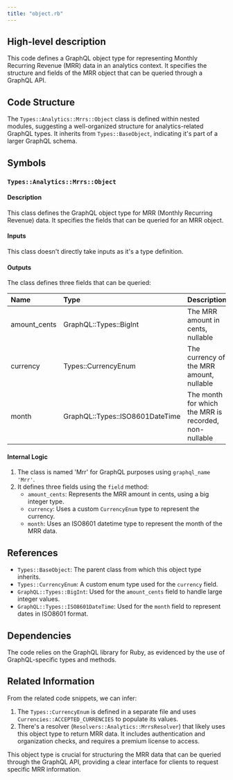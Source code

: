 ```yaml
---
title: "object.rb"
---
```


## High-level description
This code defines a GraphQL object type for representing Monthly Recurring Revenue (MRR) data in an analytics context. It specifies the structure and fields of the MRR object that can be queried through a GraphQL API.

## Code Structure
The `Types::Analytics::Mrrs::Object` class is defined within nested modules, suggesting a well-organized structure for analytics-related GraphQL types. It inherits from `Types::BaseObject`, indicating it's part of a larger GraphQL schema.

## Symbols

### `Types::Analytics::Mrrs::Object`
#### Description
This class defines the GraphQL object type for MRR (Monthly Recurring Revenue) data. It specifies the fields that can be queried for an MRR object.

#### Inputs
This class doesn't directly take inputs as it's a type definition.

#### Outputs
The class defines three fields that can be queried:

| Name | Type | Description |
|:-----|:-----|:------------|
| amount_cents | GraphQL::Types::BigInt | The MRR amount in cents, nullable |
| currency | Types::CurrencyEnum | The currency of the MRR amount, nullable |
| month | GraphQL::Types::ISO8601DateTime | The month for which the MRR is recorded, non-nullable |

#### Internal Logic
1. The class is named 'Mrr' for GraphQL purposes using `graphql_name 'Mrr'`.
2. It defines three fields using the `field` method:
   - `amount_cents`: Represents the MRR amount in cents, using a big integer type.
   - `currency`: Uses a custom `CurrencyEnum` type to represent the currency.
   - `month`: Uses an ISO8601 datetime type to represent the month of the MRR data.

## References
- `Types::BaseObject`: The parent class from which this object type inherits.
- `Types::CurrencyEnum`: A custom enum type used for the `currency` field.
- `GraphQL::Types::BigInt`: Used for the `amount_cents` field to handle large integer values.
- `GraphQL::Types::ISO8601DateTime`: Used for the `month` field to represent dates in ISO8601 format.

## Dependencies
The code relies on the GraphQL library for Ruby, as evidenced by the use of GraphQL-specific types and methods.

## Related Information
From the related code snippets, we can infer:

1. The `Types::CurrencyEnum` is defined in a separate file and uses `Currencies::ACCEPTED_CURRENCIES` to populate its values.
2. There's a resolver (`Resolvers::Analytics::MrrsResolver`) that likely uses this object type to return MRR data. It includes authentication and organization checks, and requires a premium license to access.

This object type is crucial for structuring the MRR data that can be queried through the GraphQL API, providing a clear interface for clients to request specific MRR information.